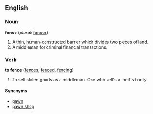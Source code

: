 ==English==

===Noun===
'''fence'''  (''plural:'' [[fences]])
#A thin, human-constructed barrier which divides two pieces of land.
#A middleman for criminal financial transactions.

===Verb===
'''to fence'''  ([[fences]], [[fenced]], [[fencing]])
#To sell stolen goods as a middleman.  One who sell's a theif's booty.

====Synonyms====
*[[pawn]]
*[[pawn shop]]